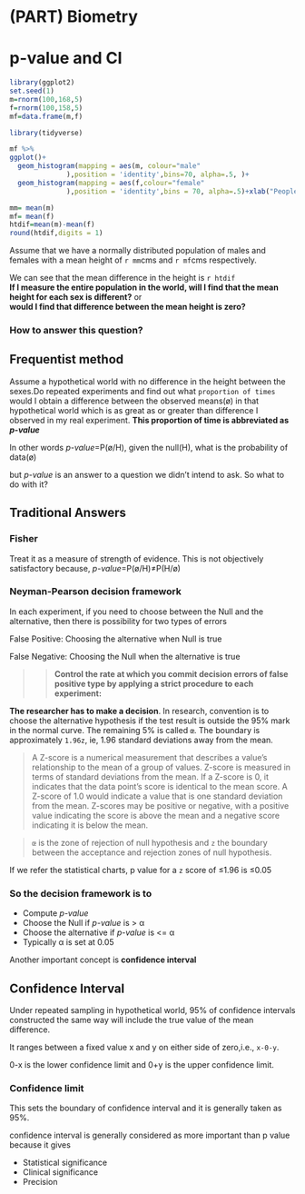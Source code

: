 # (PART)  Biometry {-}
# p-value and CI


```r
library(ggplot2)
set.seed(1)
m=rnorm(100,168,5)
f=rnorm(100,158,5)
mf=data.frame(m,f)
```
```r
library(tidyverse)
```
```r
mf %>% 
ggplot()+
  geom_histogram(mapping = aes(m, colour="male"
              ),position = 'identity',bins=70, alpha=.5, )+
  geom_histogram(mapping = aes(f,colour="female"
              ),position = 'identity',bins = 70, alpha=.5)+xlab("People")
```



```r
mm= mean(m)
mf= mean(f)
htdif=mean(m)-mean(f)
round(htdif,digits = 1)
```
Assume that we have a normally distributed population of males and females with a mean height of `r mm`cms and `r mf`cms respectively.

We can see that the mean difference in the height is `r htdif`  
**If I measure the entire population in the world, will I find that the mean height for each sex is different?** or  
**would I find that difference between the mean height is zero?**

### How to answer this question?

## Frequentist method
Assume a hypothetical world with no difference in the height between the sexes.Do repeated experiments and find out what `proportion of times` would I obtain a difference between the observed means(ø) in that hypothetical world which is as great as or greater than difference I observed in my real experiment.
**This proportion of time is abbreviated as *p-value* **  

In other words *p-value*=P(ø/H), given the null(H), what is the probability of data(ø)

but *p-value* is an answer to a question we didn't intend to ask. So what to do with it?

## Traditional Answers

### Fisher

Treat it as a measure of strength of evidence. This is not objectively satisfactory because, *p-value*=P(ø/H)≠P(H/ø)

### Neyman-Pearson decision framework

In each experiment, if you need to choose between the Null and the alternative, then there is possibility for two types of errors

False Positive: Choosing the alternative when Null is true

False Negative: Choosing the Null when the alternative is true

>>**Control the rate at which you commit decision errors of false positive type by applying a strict procedure to each experiment:**

**The researcher has to make a decision**. In research, convention is to choose the alternative hypothesis if the test result is outside the 95% mark in the normal curve. The remaining 5% is called `œ`. The boundary is approximately `1.96z`, ie,  1.96 standard deviations away from the mean.

>A Z-score is a numerical measurement that describes a value's relationship to the mean of a group of values. Z-score is measured in terms of standard deviations from the mean. If a Z-score is 0, it indicates that the data point's score is identical to the mean score. A Z-score of 1.0 would indicate a value that is one standard deviation from the mean. Z-scores may be positive or negative, with a positive value indicating the score is above the mean and a negative score indicating it is below the mean.

>`œ` is the zone of rejection of null hypothesis and `z` the boundary between the acceptance and rejection zones of  null hypothesis.

If we refer the statistical charts, p value for a `z` score of ≤1.96 is ≤0.05

### So the decision framework is to

 + Compute *p-value*
 + Choose the Null if *p-value* is > α 
 + Choose the alternative if *p-value* is <= α
 + Typically α is set at 0.05

Another important concept is **confidence interval**

## Confidence Interval

Under repeated sampling in hypothetical world, 95% of confidence intervals constructed the same way will include the true value of the mean difference.

It ranges between a fixed value x and y on either side of zero,i.e., `x-0-y`. 

0-x is the lower confidence limit and 0+y is the upper confidence limit.

### **Confidence limit**
 This sets the boundary of confidence interval and it is generally taken as 95%.

confidence interval is generally considered as more important than p value because it gives

+ Statistical significance
+ Clinical significance
+ Precision




